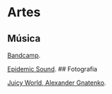 # Artes

## Música

[Bandcamp](https://bandcamp.com/){target="_blank" rel="noopener"}.

[Epidemic Sound](https://www.epidemicsound.com/music/featured/?override_referrer=https%3A%2F%2Fwww.epidemicsound.com%2Foauth_callback%2F&is_new_user=true){target="_blank" rel="noopener"}.
## Fotografia

[Juicy World, Alexander Gnatenko](https://juicyworld.org/alexander-gnatenko/){target="_blank" rel="noopener"}.